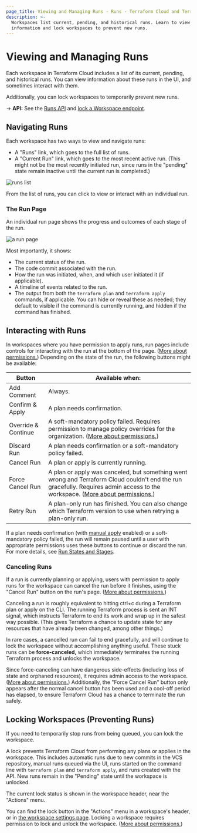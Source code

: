 ```yaml
---
page_title: Viewing and Managing Runs - Runs - Terraform Cloud and Terraform Enterprise
description: >-
  Workspaces list current, pending, and historical runs. Learn to view run
  information and lock workspaces to prevent new runs.
---
```


# Viewing and Managing Runs

Each workspace in Terraform Cloud includes a list of its current, pending, and historical runs. You can view information about these runs in the UI, and sometimes interact with them.

Additionally, you can lock workspaces to temporarily prevent new runs.

-> **API:** See the [Runs API](/cloud-docs/api-docs/run) and [lock a Workspace endpoint](/cloud-docs/api-docs/workspaces#lock-a-workspace).

## Navigating Runs

Each workspace has two ways to view and navigate runs:

- A "Runs" link, which goes to the full list of runs.
- A "Current Run" link, which goes to the most recent active run. (This might not be the most recently initiated run, since runs in the "pending" state remain inactive until the current run is completed.)

![runs list](/img/docs/runs-list.png)

From the list of runs, you can click to view or interact with an individual run.

### The Run Page

An individual run page shows the progress and outcomes of each stage of the run.

![a run page](/img/docs/runs-run-page.png)

Most importantly, it shows:

- The current status of the run.
- The code commit associated with the run.
- How the run was initiated, when, and which user initiated it (if applicable).
- A timeline of events related to the run.
- The output from both the `terraform plan` and `terraform apply` commands, if applicable. You can hide or reveal these as needed; they default to visible if the command is currently running, and hidden if the command has finished.

## Interacting with Runs

In workspaces where you have permission to apply runs, run pages include controls for interacting with the run at the bottom of the page. ([More about permissions.](/cloud-docs/users-teams-organizations/permissions)) Depending on the state of the run, the following buttons might be available:

| Button              | Available when:                                                                                                                                                                                                                    |
| ------------------- | ---------------------------------------------------------------------------------------------------------------------------------------------------------------------------------------------------------------------------------- |
| Add Comment         | Always.                                                                                                                                                                                                                            |
| Confirm & Apply     | A plan needs confirmation.                                                                                                                                                                                                         |
| Override & Continue | A soft-mandatory policy failed. Requires permission to manage policy overrides for the organization. ([More about permissions.](/cloud-docs/users-teams-organizations/permissions))                                                |
| Discard Run         | A plan needs confirmation or a soft-mandatory policy failed.                                                                                                                                                                       |
| Cancel Run          | A plan or apply is currently running.                                                                                                                                                                                              |
| Force Cancel Run    | A plan or apply was canceled, but something went wrong and Terraform Cloud couldn't end the run gracefully. Requires admin access to the workspace. ([More about permissions.](/cloud-docs/users-teams-organizations/permissions)) |
| Retry Run           | A plan-only run has finished. You can also change which Terraform version to use when retrying a plan-only run.                                                                                                                    |

[permissions-citation]: #intentionally-unused---keep-for-maintainers

If a plan needs confirmation (with [manual apply](/cloud-docs/workspaces/settings#auto-apply-and-manual-apply) enabled) or a soft-mandatory policy failed, the run will remain paused until a user with appropriate permissions uses these buttons to continue or discard the run. For more details, see [Run States and Stages](/cloud-docs/run/states).

### Canceling Runs

If a run is currently planning or applying, users with permission to apply runs for the workspace can cancel the run before it finishes, using the "Cancel Run" button on the run's page. ([More about permissions.](/cloud-docs/users-teams-organizations/permissions))

[permissions-citation]: #intentionally-unused---keep-for-maintainers

Canceling a run is roughly equivalent to hitting ctrl+c during a Terraform plan or apply on the CLI. The running Terraform process is sent an INT signal, which instructs Terraform to end its work and wrap up in the safest way possible. (This gives Terraform a chance to update state for any resources that have already been changed, among other things.)

In rare cases, a cancelled run can fail to end gracefully, and will continue to lock the workspace without accomplishing anything useful. These stuck runs can be **force-canceled,** which immediately terminates the running Terraform process and unlocks the workspace.

Since force-canceling can have dangerous side-effects (including loss of state and orphaned resources), it requires admin access to the workspace. ([More about permissions.](/cloud-docs/users-teams-organizations/permissions)) Additionally, the "Force Cancel Run" button only appears after the normal cancel button has been used and a cool-off period has elapsed, to ensure Terraform Cloud has a chance to terminate the run safely.

[permissions-citation]: #intentionally-unused---keep-for-maintainers

## Locking Workspaces (Preventing Runs)

If you need to temporarily stop runs from being queued, you can lock the workspace.

A lock prevents Terraform Cloud from performing any plans or applies in the workspace. This includes automatic runs due to new commits in the VCS repository, manual runs queued via the UI, runs started on the command line with `terraform plan` and `terraform apply`, and runs created with the API. New runs remain in the "Pending" state until the workspace is unlocked.

The current lock status is shown in the workspace header, near the "Actions" menu.

You can find the lock button in the "Actions" menu in a workspace's header, or in [the workspace settings page](/cloud-docs/workspaces/settings). Locking a workspace requires permission to lock and unlock the workspace. ([More about permissions.](/cloud-docs/users-teams-organizations/permissions))

[permissions-citation]: #intentionally-unused---keep-for-maintainers
